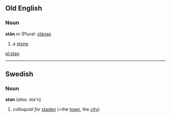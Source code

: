 ==Old English==
===Noun===
'''stān''' ''m'' (Plural: [[stanas|stānas]]

#a [[stone]]

[[pl:stan]]

-----
==Swedish==
===Noun===
'''stan''' (''also:'' sta'n)

#''colloquial for'' [[staden]] (=the [[town]], the [[city]])